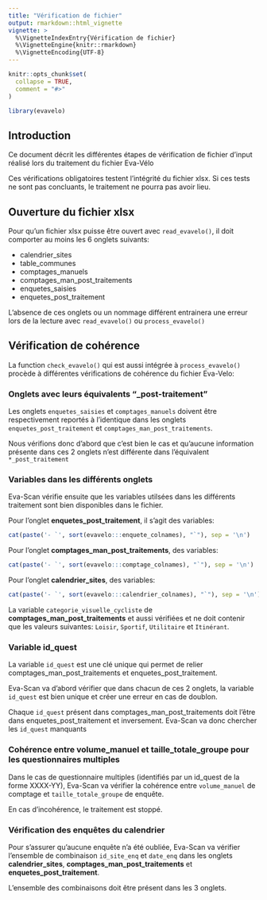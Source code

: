 ```yaml
---
title: "Vérification de fichier"
output: rmarkdown::html_vignette
vignette: >
  %\VignetteIndexEntry{Vérification de fichier}
  %\VignetteEngine{knitr::rmarkdown}
  %\VignetteEncoding{UTF-8}
---
```


```r
knitr::opts_chunk$set(
  collapse = TRUE,
  comment = "#>"
)
```

```r
library(evavelo)
```

## Introduction

Ce document décrit les différentes étapes de vérification de fichier d'input réalisé lors du traitement du fichier Eva-Vélo

Ces vérifications obligatoires testent l'intégrité du fichier xlsx. Si ces tests ne sont pas concluants, le traitement ne pourra pas avoir lieu.

## Ouverture du fichier xlsx

Pour qu'un fichier xlsx puisse être ouvert avec `read_evavelo()`, il doit comporter au moins les 6 onglets suivants:

* calendrier_sites
* table_communes
* comptages_manuels
* comptages_man_post_traitements
* enquetes_saisies
* enquetes_post_traitement

L'absence de ces onglets ou un nommage différent entrainera une erreur lors de la lecture avec `read_evavelo()` ou `process_evavelo()`

## Vérification de cohérence

La function `check_evavelo()` qui est aussi intégrée à `process_evavelo()` procède à différentes vérifications de cohérence du fichier Eva-Velo:


### Onglets avec leurs équivalents "_post-traitement"

Les onglets `enquetes_saisies` et `comptages_manuels` doivent être respectivement reportés à l'identique dans les onglets `enquetes_post_traitement` et `comptages_man_post_traitements`.

Nous vérifions donc d'abord que c'est bien le cas et qu'aucune information présente dans ces 2 onglets n'est différente dans l'équivalent `*_post_traitement`

### Variables dans les différents onglets

Eva-Scan vérifie ensuite que les variables utilsées dans les différents traitement sont bien disponibles dans le fichier.


Pour l'onglet **enquetes_post_traitement**, il s'agit des variables:

```r
cat(paste('- `', sort(evavelo:::enquete_colnames), "`"), sep = '\n')
```

Pour l'onglet **comptages_man_post_traitements**, des variables:

```r
cat(paste('- `', sort(evavelo:::comptage_colnames), "`"), sep = '\n')
```

Pour l'onglet **calendrier_sites**, des variables:

```r
cat(paste('- `', sort(evavelo:::calendrier_colnames), "`"), sep = '\n')
```

La variable `categorie_visuelle_cycliste` de **comptages_man_post_traitements** et aussi vérifiées et ne doit contenir que les valeurs suivantes: `Loisir`, `Sportif`, `Utilitaire` et `Itinérant`.

### Variable id_quest

La variable `id_quest` est une clé unique qui permet de relier comptages_man_post_traitements et enquetes_post_traitement. 

Eva-Scan va d'abord vérifier que dans chacun de ces 2 onglets, la variable `id_quest` est bien unique et créer une erreur en cas de doublon.

Chaque `id_quest` présent dans comptages_man_post_traitements doit l'être dans enquetes_post_traitement et inversement. Eva-Scan va donc chercher les `id_quest` manquants 


### Cohérence entre volume_manuel et taille_totale_groupe pour les questionnaires multiples

Dans le cas de questionnaire multiples (identifiés par un id_quest de la forme XXXX-YY), Eva-Scan va vérifier la cohérence entre `volume_manuel` de comptage et `taille_totale_groupe` de enquête. 

En cas d'incohérence, le traitement est stoppé.

### Vérification des enquêtes du calendrier

Pour s'assurer qu'aucune enquête n'a été oubliée, Eva-Scan va vérifier l'ensemble de combinaison `id_site_enq` et `date_enq` dans les onglets **calendrier_sites**, **comptages_man_post_traitements** et **enquetes_post_traitement**.

L'ensemble des combinaisons doit être présent dans les 3 onglets.

